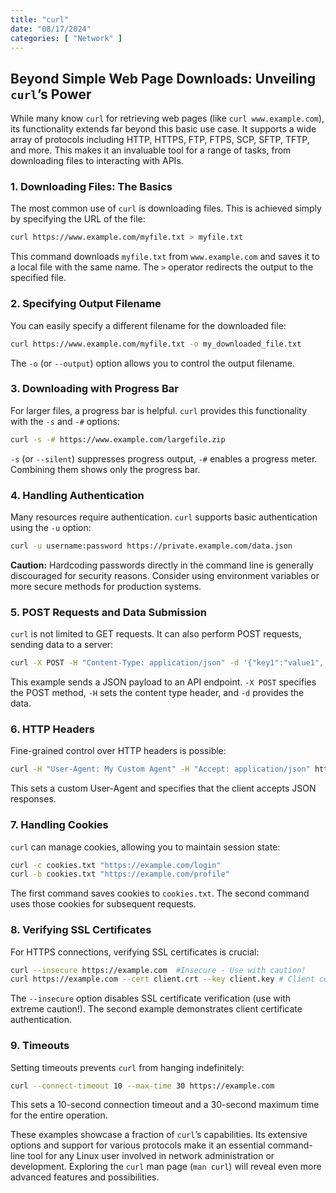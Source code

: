 ```yaml
---
title: "curl"
date: "08/17/2024"
categories: [ "Network" ]
---
```

## Beyond Simple Web Page Downloads: Unveiling `curl`'s Power

While many know `curl` for retrieving web pages (like `curl www.example.com`), its functionality extends far beyond this basic use case.  It supports a wide array of protocols including HTTP, HTTPS, FTP, FTPS, SCP, SFTP, TFTP, and more.  This makes it an invaluable tool for a range of tasks, from downloading files to interacting with APIs.


### 1. Downloading Files: The Basics

The most common use of `curl` is downloading files.  This is achieved simply by specifying the URL of the file:

```bash
curl https://www.example.com/myfile.txt > myfile.txt
```

This command downloads `myfile.txt` from `www.example.com` and saves it to a local file with the same name.  The `>` operator redirects the output to the specified file.


### 2. Specifying Output Filename

You can easily specify a different filename for the downloaded file:

```bash
curl https://www.example.com/myfile.txt -o my_downloaded_file.txt
```

The `-o` (or `--output`) option allows you to control the output filename.


### 3. Downloading with Progress Bar

For larger files, a progress bar is helpful.  `curl` provides this functionality with the `-s` and `-#` options:

```bash
curl -s -# https://www.example.com/largefile.zip
```

`-s` (or `--silent`) suppresses progress output,  `-#` enables a progress meter. Combining them shows only the progress bar.


### 4.  Handling Authentication

Many resources require authentication. `curl` supports basic authentication using the `-u` option:

```bash
curl -u username:password https://private.example.com/data.json
```

**Caution:**  Hardcoding passwords directly in the command line is generally discouraged for security reasons. Consider using environment variables or more secure methods for production systems.


### 5.  POST Requests and Data Submission

`curl` is not limited to GET requests.  It can also perform POST requests, sending data to a server:

```bash
curl -X POST -H "Content-Type: application/json" -d '{"key1":"value1", "key2":"value2"}' https://api.example.com/submit
```

This example sends a JSON payload to an API endpoint. `-X POST` specifies the POST method, `-H` sets the content type header, and `-d` provides the data.


### 6.  HTTP Headers

Fine-grained control over HTTP headers is possible:

```bash
curl -H "User-Agent: My Custom Agent" -H "Accept: application/json" https://api.example.com/data
```

This sets a custom User-Agent and specifies that the client accepts JSON responses.


### 7.  Handling Cookies

`curl` can manage cookies, allowing you to maintain session state:

```bash
curl -c cookies.txt "https://example.com/login"
curl -b cookies.txt "https://example.com/profile"
```

The first command saves cookies to `cookies.txt`. The second command uses those cookies for subsequent requests.


### 8.  Verifying SSL Certificates

For HTTPS connections, verifying SSL certificates is crucial:

```bash
curl --insecure https://example.com  #Insecure - Use with caution!
curl https://example.com --cert client.crt --key client.key # Client certificate authentication
```

The `--insecure` option disables SSL certificate verification (use with extreme caution!). The second example demonstrates client certificate authentication.


### 9.  Timeouts

Setting timeouts prevents `curl` from hanging indefinitely:

```bash
curl --connect-timeout 10 --max-time 30 https://example.com
```

This sets a 10-second connection timeout and a 30-second maximum time for the entire operation.


These examples showcase a fraction of `curl`'s capabilities.  Its extensive options and support for various protocols make it an essential command-line tool for any Linux user involved in network administration or development.  Exploring the `curl` man page (`man curl`) will reveal even more advanced features and possibilities.

